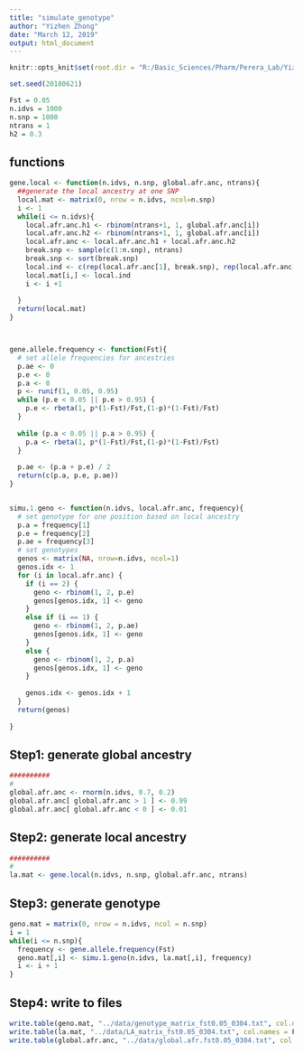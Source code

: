 ---
title: "simulate_genotype"
author: "Yizhen Zhong"
date: "March 12, 2019"
output: html_document
---

```{r setup, include=FALSE}
knitr::opts_knit$set(root.dir = "R:/Basic_Sciences/Pharm/Perera_Lab/Yizhen/human_panel/human_panel/aa_0927/script")
```

```{r}
set.seed(20180621)

Fst = 0.05
n.idvs = 1000
n.snp = 1000
ntrans = 1
h2 = 0.3
```

## functions 

```{r}
gene.local <- function(n.idvs, n.snp, global.afr.anc, ntrans){
  ##generate the local ancestry at one SNP
  local.mat <- matrix(0, nrow = n.idvs, ncol=n.snp)
  i <- 1
  while(i <= n.idvs){
    local.afr.anc.h1 <- rbinom(ntrans+1, 1, global.afr.anc[i])
    local.afr.anc.h2 <- rbinom(ntrans+1, 1, global.afr.anc[i])
    local.afr.anc <- local.afr.anc.h1 + local.afr.anc.h2
    break.snp <- sample(c(1:n.snp), ntrans)
    break.snp <- sort(break.snp)
    local.ind <- c(rep(local.afr.anc[1], break.snp), rep(local.afr.anc[2], n.snp-break.snp))
    local.mat[i,] <- local.ind
    i <- i +1
    
  }
  return(local.mat)
}



gene.allele.frequency <- function(Fst){
  # set allele frequencies for ancestries
  p.ae <- 0
  p.e <- 0
  p.a <- 0
  p <- runif(1, 0.05, 0.95)
  while (p.e < 0.05 || p.e > 0.95) {
    p.e <- rbeta(1, p*(1-Fst)/Fst,(1-p)*(1-Fst)/Fst)
  }
  
  while (p.a < 0.05 || p.a > 0.95) {
    p.a <- rbeta(1, p*(1-Fst)/Fst,(1-p)*(1-Fst)/Fst)
  }
  
  p.ae <- (p.a + p.e) / 2
  return(c(p.a, p.e, p.ae))
}


simu.1.geno <- function(n.idvs, local.afr.anc, frequency){
  # set genotype for one position based on local ancestry
  p.a = frequency[1]
  p.e = frequency[2]
  p.ae = frequency[3]
  # set genotypes
  genos <- matrix(NA, nrow=n.idvs, ncol=1)
  genos.idx <- 1
  for (i in local.afr.anc) {
    if (i == 2) {
      geno <- rbinom(1, 2, p.e)
      genos[genos.idx, 1] <- geno
    }
    else if (i == 1) {
      geno <- rbinom(1, 2, p.ae)
      genos[genos.idx, 1] <- geno
    }
    else {
      geno <- rbinom(1, 2, p.a)
      genos[genos.idx, 1] <- geno
    }
    
    genos.idx <- genos.idx + 1
  }
  return(genos)
  
}


```

## Step1: generate global ancestry

```{r}
##########
#
global.afr.anc <- rnorm(n.idvs, 0.7, 0.2)
global.afr.anc[ global.afr.anc > 1 ] <- 0.99
global.afr.anc[ global.afr.anc < 0 ] <- 0.01

```

## Step2: generate local ancestry

```{r}
##########
#
la.mat <- gene.local(n.idvs, n.snp, global.afr.anc, ntrans)

```



## Step3: generate genotype

```{r}
geno.mat = matrix(0, nrow = n.idvs, ncol = n.snp)
i = 1
while(i <= n.snp){
  frequency <- gene.allele.frequency(Fst)
  geno.mat[,i] <- simu.1.geno(n.idvs, la.mat[,i], frequency)
  i <- i + 1
}

````

## Step4: write to files
```{r}
write.table(geno.mat, "../data/genotype_matrix_fst0.05_0304.txt", col.names = F, row.names = F, quote = F)
write.table(la.mat, "../data/LA_matrix_fst0.05_0304.txt", col.names = F, row.names = F, quote = F)
write.table(global.afr.anc, "../data/global.afr.fst0.05_0304.txt", col.names = F, row.names = F, quote = F)
```
